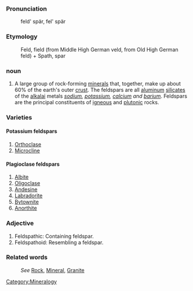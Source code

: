 ===Pronunciation===

:feld' spär, fel' spär

===Etymology===

:Feld, field (from Middle High German veld, from Old High German feld) + Spath, spar

===noun===
#A large group of rock-forming [[mineral]]s that, together, make up about 60% of the earth's outer [[crust]]. The feldspars are all [[aluminum]] [[silicate]]s of the [[alkalai]] metals ''[[sodium]], [[potassium]], [[calcium]] and [[barium]]''. Feldspars are the principal constituents of [[igneous]] and [[plutonic]] rocks.


=== Varieties ===
==== Potassium feldspars ====
#[[Orthoclase]]
#[[Microcline]]

==== Plagioclase feldspars ====
#[[Albite]]
#[[Oligoclase]]
#[[Andesine]]
#[[Labradorite]]
#[[Bytownite]]
#[[Anorthite]]

===Adjective===
#Feldspathic: Containing feldspar.
#Feldspathoid: Resembling a feldspar.

===Related words===
:''See'' [[Rock]], [[Mineral]], [[Granite]]

[[Category:Mineralogy]]